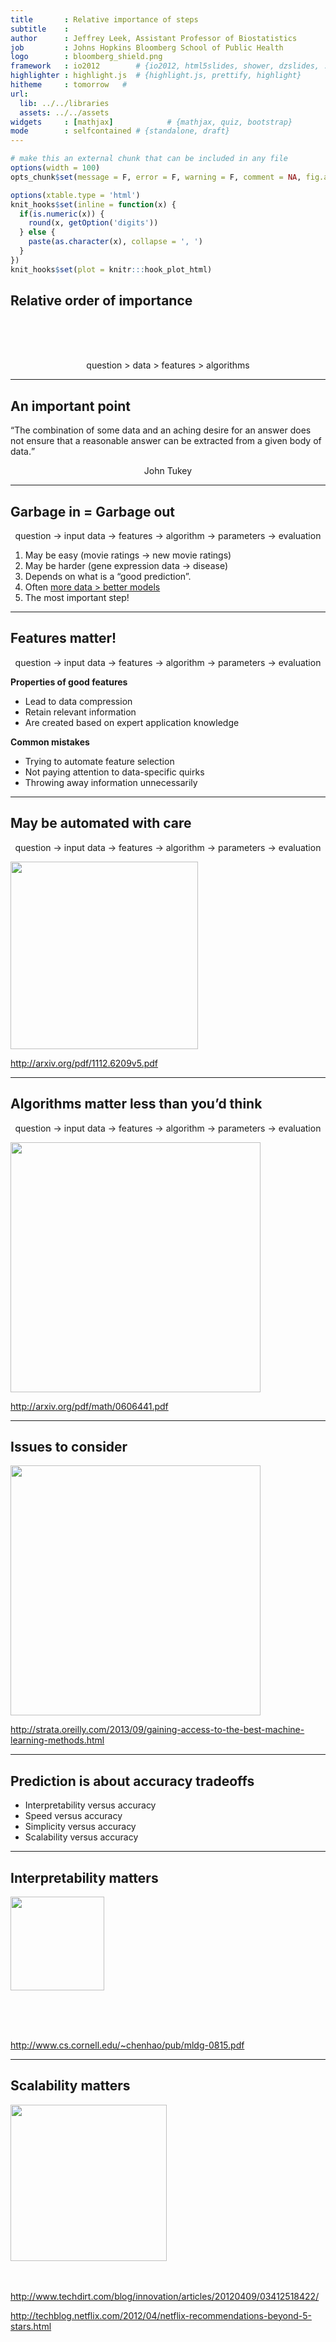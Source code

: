 ---
title       : Relative importance of steps
subtitle    : 
author      : Jeffrey Leek, Assistant Professor of Biostatistics 
job         : Johns Hopkins Bloomberg School of Public Health
logo        : bloomberg_shield.png
framework   : io2012        # {io2012, html5slides, shower, dzslides, ...}
highlighter : highlight.js  # {highlight.js, prettify, highlight}
hitheme     : tomorrow   # 
url:
  lib: ../../libraries
  assets: ../../assets
widgets     : [mathjax]            # {mathjax, quiz, bootstrap}
mode        : selfcontained # {standalone, draft}
---


```{r setup, cache = F, echo = F, message = F, warning = F, tidy = F}
# make this an external chunk that can be included in any file
options(width = 100)
opts_chunk$set(message = F, error = F, warning = F, comment = NA, fig.align = 'center', dpi = 100, tidy = F, cache.path = '.cache/', fig.path = 'fig/')

options(xtable.type = 'html')
knit_hooks$set(inline = function(x) {
  if(is.numeric(x)) {
    round(x, getOption('digits'))
  } else {
    paste(as.character(x), collapse = ', ')
  }
})
knit_hooks$set(plot = knitr:::hook_plot_html)
```

## Relative order of importance

</br>
</br>
</br>

<center> question > data > features > algorithms </center>


---

## An important point

<q>The combination of some data and an aching desire for an answer does not ensure that a reasonable answer can be extracted from a given body of data.</q>

<center> John Tukey </center>




---

## Garbage in = Garbage out

<center> question -> <rt>input data</rt> -> features -> algorithm -> parameters -> evaluation  </center>

1. May be easy (movie ratings -> new movie ratings)
2. May be harder (gene expression data -> disease)
3. Depends on what is a "good prediction".
4. Often [more data > better models](http://www.youtube.com/watch?v=yvDCzhbjYWs)
5. The most important step!


---

## Features matter!

<center> question -> input data -> <rt>features</rt> -> algorithm -> parameters -> evaluation  </center>

__Properties of good features__

* Lead to data compression
* Retain relevant information
* Are created based on expert application knowledge

__Common mistakes__

* Trying to automate feature selection
* Not paying attention to data-specific quirks
* Throwing away information unnecessarily

---

## May be automated with care

<center> question -> input data -> <rt>features</rt> -> algorithm -> parameters -> evaluation  </center>

<img class=center src=../../assets/img/08_PredictionAndMachineLearning/autofeatures.jpeg height=300>

[http://arxiv.org/pdf/1112.6209v5.pdf](http://arxiv.org/pdf/1112.6209v5.pdf)

---

## Algorithms matter less than you'd think

<center> question -> input data -> features -> <rt>algorithm</rt> -> parameters -> evaluation  </center>

<img class=center src=../../assets/img/08_PredictionAndMachineLearning/illusiontable.png height=400>

[http://arxiv.org/pdf/math/0606441.pdf](http://arxiv.org/pdf/math/0606441.pdf)

---

## Issues to consider

<img class=center src=../../assets/img/08_PredictionAndMachineLearning/mlconsiderations.jpg height=400>

[http://strata.oreilly.com/2013/09/gaining-access-to-the-best-machine-learning-methods.html](http://strata.oreilly.com/2013/09/gaining-access-to-the-best-machine-learning-methods.html)

---

## Prediction is about accuracy tradeoffs


* Interpretability versus accuracy
* Speed versus accuracy
* Simplicity versus accuracy
* Scalability versus accuracy

---

## Interpretability matters

<img class=center src=../../assets/img/08_PredictionAndMachineLearning/interpretable.png height=150>

</br></br></br>

[http://www.cs.cornell.edu/~chenhao/pub/mldg-0815.pdf](http://www.cs.cornell.edu/~chenhao/pub/mldg-0815.pdf)

---

## Scalability matters

<img class=center src=../../assets/img/08_PredictionAndMachineLearning/netflixno.png height=250>
</br></br></br>

[http://www.techdirt.com/blog/innovation/articles/20120409/03412518422/](http://www.techdirt.com/blog/innovation/articles/20120409/03412518422/)

[http://techblog.netflix.com/2012/04/netflix-recommendations-beyond-5-stars.html](http://techblog.netflix.com/2012/04/netflix-recommendations-beyond-5-stars.html)
